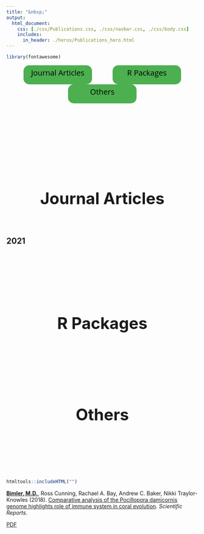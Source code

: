 ```yaml
---
title: "&nbsp;"
output:
  html_document:
    css: [./css/Publications.css, ./css/navbar.css, ./css/body.css]
    includes:
      in_header: ./heros/Publications_hero.html
---
```


```r
library(fontawesome)
```

<link rel="stylesheet" href="https://cdn.jsdelivr.net/gh/jpswalsh/academicons@1/css/academicons.min.css">

<style>
.Section_link{
  background-color: #4CAF50;
  border: none;
  border-radius: 15px;
  color: black;
  text-align: center;
  text-decoration: none;
  display: inline-block;
  font-size: 20px;
  width: 180px;
  height: 50px;
  line-height: 2em;
  margin-right: 5%;
  margin-left: 5%;
  font-family: "Open Sans";
}

h1 {text-align: center !important; 
   font-weight: bold !important; 
   font-size: 42px !important}
   
:target {
    display: block;    
    position: relative;     
    top: -150px;
    visibility: hidden;
}
</style>

<div style="text-align: center">
  <a class="Section_link btn btn-primary btn-outline btn-xs" href="#Journal Articles">
    Journal Articles
  </a>
    <a class="Section_link btn btn-primary btn-outline btn-xs" href="#R Packages">
    R Packages
  </a>
    <a class="Section_link btn btn-primary btn-outline btn-xs" href="#Others">
    Others
  </a>
</div>

<br>

<div style="font-size: 100px; text-align: center">
<a href="https://orcid.org/0000-0002-6607-4382" style="color: #A6CE39; margin-right: 2.5%; margin-left: 2.5%;"><i class="ai ai-orcid ai"></i></a>
<a href=# style="color: black; margin-right: 2.5%; margin-left: 2.5%;"><i class="ai ai-google-scholar ai"></i></a>
</div>

<br>
<br>
<a id="Journal Articles">
</a>

# Journal Articles
<br>

## 2021
<br>
<br>
<br>
<br>
<br>
<br>


<a id="R Packages"> </a>

# R Packages
<br>
<br>
<br>
<br>
<br>
<br>


<a id="Others"> </a>

# Others
<br>
<br>
<br>
<br>
<br>
<br>

```r
htmltools::includeHTML("")
```

<div class="pub-list-item" style="margin-bottom: 1rem" itemscope itemtype="http://schema.org/CreativeWork">
  <i class="fa fa-file-text-o pub-icon" aria-hidden="true"></i>
  <span itemprop="author">
    <strong style="text-decoration: underline">Bimler, M.D.</strong>, Ross Cunning, Rachael A. Bay, Andrew C. Baker, Nikki Traylor-Knowles</span>
  (2018).
  <a href="https://baylab.github.io/publication/2018_cunning_et_al_scientific_reports/" itemprop="name">Comparative analysis of the Pocillopora damicornis genome highlights role of immune system in coral evolution</a>.
  <em>Scientific Reports</em>.
  
  <p>
<a class="btn btn-primary btn-outline btn-xs" href="https://baylab.github.io/pdf/2018_Cunning_et_al_Scientific_Reports.pdf" target="_blank" rel="noopener">
  PDF
</a>
</p>

</div>





